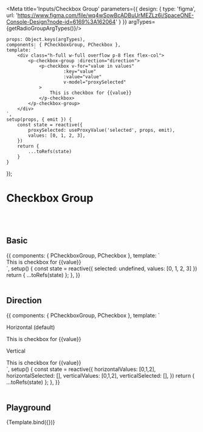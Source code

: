 

<Meta title='Inputs/Checkbox Group' parameters={{
    design: {
        type: 'figma',
        url: 'https://www.figma.com/file/wq4wSowBcADBuUrMEZLz6i/SpaceONE-Console-Design?node-id=6169%3A162064'
    }
}} argTypes={getRadioGroupArgTypes()}/>


    props: Object.keys(argTypes),
    components: { PCheckboxGroup, PCheckbox },
    template: `
        <div class="h-full w-full overflow p-8 flex flex-col">
            <p-checkbox-group :direction="direction">
                <p-checkbox v-for="value in values"
                         :key="value"
                         :value="value"
                         v-model="proxySelected"
                >
                    This is checkbox for {{value}}
                </p-checkbox>
            </p-checkbox-group>
        </div>
    `,
    setup(props, { emit }) {
        const state = reactive({
            proxySelected: useProxyValue('selected', props, emit),
            values: [0, 1, 2, 3],
        })
        return {
            ...toRefs(state)
        }
    }
});


# Checkbox Group
<br/>
<br/>

## Basic

<Canvas>
    <Story name="Basic">
        {{
            components: { PCheckboxGroup, PCheckbox },
            template: `
                <div>
                    <div class="flex flex-col">
                        <p-checkbox-group>
                            <p-checkbox v-for="value in values" v-model="selected" :value="value" :key="value">
                                This is checkbox for {{value}}
                            </p-checkbox>
                        </p-checkbox-group>
                    </div>
                </div>
            `,
            setup() {
                const state = reactive({
                    selected: undefined,
                    values: [0, 1, 2, 3]
                })
                return {
                    ...toRefs(state)
                };
            },
        }}
    </Story>
</Canvas>

<br/>
<br/>

## Direction

<Canvas>
    <Story name="Direction">
        {{
            components: { PCheckboxGroup, PCheckbox },
            template: `
            <div>
                <div class="flex flex-col row-gap-8">
                    <div class="flex flex-col row-gap-2">
                        <p>Horizontal (default)</p>
                        <p-checkbox-group direction="horizontal">
                            <p-checkbox :key="value" v-for="value in horizontalValues" v-model="horizontalSelected" :value="value">
                                This is checkbox for {{value}}
                            </p-checkbox>
                        </p-checkbox-group>
                    </div>
                    <div class="flex flex-col row-gap-2">
                        <p>Vertical</p>
                        <p-checkbox-group direction="vertical">
                            <p-checkbox :key="value" v-for="value in verticalValues" v-model="verticalSelected" :value="value">
                                This is checkbox for {{value}}
                            </p-checkbox>
                        </p-checkbox-group>
                    </div>
                </div>
            </div>
        `,
            setup() {
                const state = reactive({
                    horizontalValues: [0,1,2],
                    horizontalSelected: [],
                    verticalValues: [0,1,2],
                    verticalSelected: [],
                })
                return {
                    ...toRefs(state)
                };
            },
        }}
    </Story>
</Canvas>

<br/>
<br/>

## Playground

<Canvas>
    <Story name="Playground">
        {Template.bind({})}
    </Story>
</Canvas>

<ArgsTable story="Playground"/>

